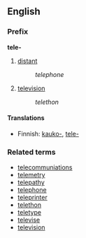 ==English==
===Prefix===
'''tele-'''

#[[distant]]
#:''telephone''
#[[television]]
#:''telethon''

====Translations====

*Finnish: [[kauko-]], [[tele-]]

===Related terms===
*[[telecommuniations]]
*[[telemetry]]
*[[telepathy]]
*[[telephone]]
*[[teleprinter]]
*[[telethon]]
*[[teletype]]
*[[televise]]
*[[television]]